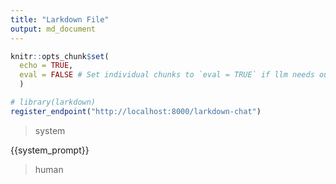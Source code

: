 ```yaml
---
title: "Larkdown File"
output: md_document
---
```


```r
knitr::opts_chunk$set(
  echo = TRUE, 
  eval = FALSE # Set individual chunks to `eval = TRUE` if llm needs output
  )
```

```r
# library(larkdown)
register_endpoint("http://localhost:8000/larkdown-chat")
```


>system 

{{system_prompt}}

>human

